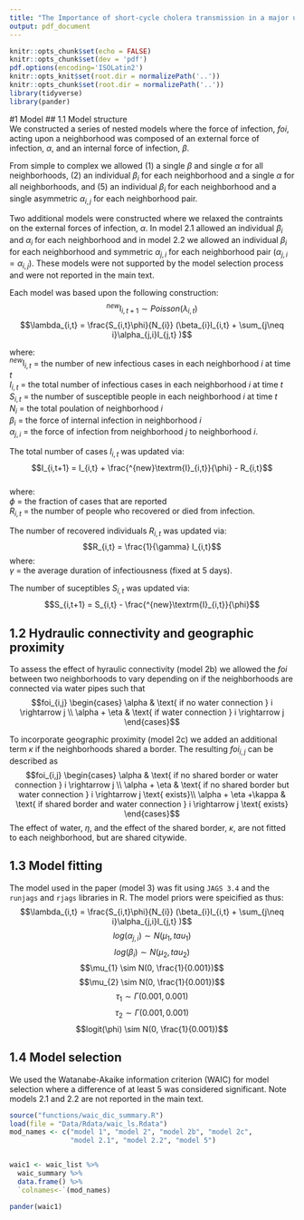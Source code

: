 ```yaml
---
title: "The Importance of short-cycle cholera transmission in a major urban outbreak: a historical case-study"
output: pdf_document
---
```


```r
knitr::opts_chunk$set(echo = FALSE)
knitr::opts_chunk$set(dev = 'pdf')
pdf.options(encoding='ISOLatin2')
knitr::opts_knit$set(root.dir = normalizePath('..'))
knitr::opts_chunk$set(root.dir = normalizePath('..'))
library(tidyverse)
library(pander)
```

#1 Model 
## 1.1 Model structure  
We constructed a series of nested models where
the force of infection, $foi$, acting upon a neighborhood was composed of an
external force of infection, $\alpha$, and an internal force of infection,
$\beta$.

From simple to complex we allowed (1) a single $\beta$ and single $\alpha$ for
all neighborhoods, (2) an individual $\beta_{i}$ for each neighborhood and a
single $\alpha$ for all neighborhoods, and (5) an individual $\beta_{i}$ for
each neighborhood and a single asymmetric $\alpha_{i,j}$ for each neighborhood
pair.


Two additional models were constructed where we relaxed the contraints on the
external forces of infection, $\alpha$. In model 2.1 allowed an individual
$\beta_{i}$ and $\alpha_{i}$ for each neighborhood and in model 2.2 we allowed
an individual $\beta_{i}$ for each neighborhood and symmetric $\alpha_{j,i}$ for
each neighborhood pair ($\alpha_{j,i} = \alpha_{i,j}$). These models were not
supported by the model selection process and were not reported in the main text.

Each model was based upon the following construction:
$$^{new}\textrm{I}_{i,t+1}\sim Poisson(\lambda_{i,t})$$
$$\lambda_{i,t} = \frac{S_{i,t}\phi}{N_{i}} (\beta_{i}I_{i,t} + \sum_{j\neq i}\alpha_{j,i}I_{j,t} )$$

where:  
$^{new}\textrm{I}_{i,t}$ = the number of new infectious cases in each neighborhood $i$ at time $t$  
$I_{i,t}$ = the total number of infectious cases in each neighborhood $i$ at time $t$  
$S_{i,t}$ = the number of susceptible people in each neighborhood $i$ at time $t$  
$N_{i}$ = the total poulation of neighborhood $i$  
$\beta_{i}$ = the force of internal infection in neighborhood $i$  
$\alpha_{j,i}$ = the force of infection from neighborhood $j$ to neighborhood $i$.  


The total number of cases $I_{i,t}$ was updated via:
$$I_{i,t+1} = I_{i,t} + \frac{^{new}\textrm{I}_{i,t}}{\phi} - R_{i,t}$$  
where:  
$\phi$ = the fraction of cases that are reported  
$R_{i,t}$ = the number of people who recovered or died from infection.

The number of recovered individuals $R_{i,t}$ was updated via:  
$$R_{i,t} = \frac{1}{\gamma} I_{i,t}$$
where:  
$\gamma$ = the average duration of infectiousness (fixed at 5 days).  

The number of suceptibles $S_{i,t}$ was updated via:
$$S_{i,t+1} = S_{i,t} - \frac{^{new}\textrm{I}_{i,t}}{\phi}$$  





## 1.2 Hydraulic connectivity and geographic proximity  
To assess the effect of hyraulic connectivity (model 2b) we allowed the $foi$
between two neighborhoods to vary depending on if the neighborhoods are
connected via water pipes such that $$foi_{i,j} \begin{cases} \alpha & \text{ if
no water connection } i \rightarrow j \\ \alpha + \eta & \text{ if water
connection } i \rightarrow j \end{cases}$$

To incorporate geographic proximity (model 2c) we added an additional term 
$\kappa$ if the neighborhoods shared a border. The resulting $foi_{i,j}$ can be 
described as $$foi_{i,j} \begin{cases} \alpha & \text{ if no shared border or 
water connection } i \rightarrow j \\ \alpha + \eta & \text{ if no shared border
but water connection } i \rightarrow j \text{ exists}\\ \alpha + \eta +\kappa & 
\text{ if shared border and water connection } i \rightarrow j  \text{ exists} 
\end{cases}$$ The effect of water, $\eta$, and the effect of the shared border, 
$\kappa$, are not fitted to each neighborhood, but are shared citywide.


## 1.3 Model fitting
The model used in the paper (model 3) was fit using `JAGS 3.4` and the `runjags` and
`rjags` libraries in R. The model priors were speicified as thus:
$$\lambda_{i,t} = \frac{S_{i,t}\phi}{N_{i}} (\beta_{i}I_{i,t} + \sum_{j\neq i}\alpha_{j,i}I_{j,t} )$$
$$log(\alpha_{j,i}) \sim N(\mu_{1}, tau_{1})$$
$$log(\beta_{i}) \sim N(\mu_{2}, tau_{2})$$
$$\mu_{1} \sim N(0, \frac{1}{0.001})$$
$$\mu_{2} \sim N(0, \frac{1}{0.001})$$
$$\tau_{1} \sim \Gamma(0.001, 0.001)$$
$$\tau_{2} \sim \Gamma(0.001, 0.001)$$
$$logit(\phi) \sim N(0, \frac{1}{0.001})$$  

## 1.4 Model selection  
We used the Watanabe-Akaike information criterion (WAIC) for model selection 
where a difference of at least 5 was considered significant. Note models 2.1 and
2.2 are not reported in the main text.


```r
source("functions/waic_dic_summary.R")
load(file = "Data/Rdata/waic_ls.Rdata")
mod_names <- c("model 1", "model 2", "model 2b", "model 2c",
               "model 2.1", "model 2.2", "model 5")


waic1 <- waic_list %>%
  waic_summary %>%
  data.frame() %>%
  `colnames<-`(mod_names)

pander(waic1)

```

